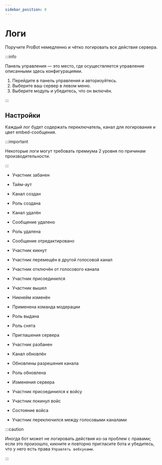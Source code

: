 ```yaml
---
sidebar_position: 8
---
```


# Логи

Поручите ProBot немедленно и чётко логировать все действия сервера.

:::info

Панель управления — это место, где осуществляется управление описанными здесь конфигурациями.

1. Перейдите в панель управления и авторизуйтесь. 
2. Выберите ваш сервер в левом меню.
3. Выберите модуль и убедитесь, что он включён. 

:::

## Настройки

Каждый лог будет содержать переключатель, канал для логирования и цвет embed-сообщения.

:::important 

Некоторые логи могут требовать премиума 2 уровня по причинам производительности.

:::

- Участник забанен



- Тайм-аут



- Канал создан



- Роль создана



- Канал удалён



- Сообщение удалено



- Роль удалена



- Сообщение отредактировано



- Участник кикнут



- Участник перемещён в другой голосовой канал



- Участник отключён от голосового канала


- Участник присоединился



- Участник вышел



- Никнейм изменён



- Применена команда модерации



- Роль выдана



- Роль снята



- Приглашения сервера



- Участник разбанен



- Канал обновлён



- Обновлены разрешения канала



- Роль обновлена



- Изменения сервера



- Участник присоединился к войсу



- Участник покинул войс



- Состояние войса



- Участник переключился между голосовыми каналами


:::caution

Иногда бот может не логировать действия из-за проблем с правами; если это произошло, кикните и повторно пригласите бота и убедитесь, что у него есть права `Управлять вебхуками`.

:::
